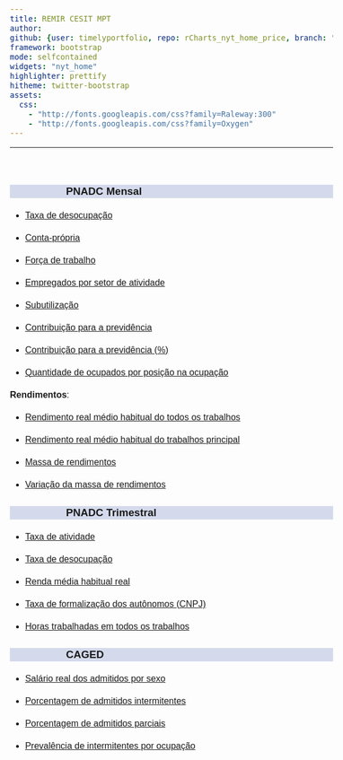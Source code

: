 ```yaml
---
title: REMIR CESIT MPT
author: 
github: {user: timelyportfolio, repo: rCharts_nyt_home_price, branch: "gh-pages"}
framework: bootstrap
mode: selfcontained
widgets: "nyt_home"
highlighter: prettify
hitheme: twitter-bootstrap
assets:
  css:
    - "http://fonts.googleapis.com/css?family=Raleway:300"
    - "http://fonts.googleapis.com/css?family=Oxygen"
---
```


<style>
body{
  font-family: 'Oxygen', sans-serif;
  font-size: 16px;
  line-height: 24px;
}

h1,h2,h3,h4 {
  font-family: 'Raleway', sans-serif;
}

.container { width: 1000px; }
h3 {
  background-color: #D4DAEC;
  text-indent: 100px; 
}
h4 {
  text-indent: 100px;
}

g-table-intro h4 {
  text-indent: 0px;
}
</style>




---
<br/>

### PNADC Mensal

  * <a href="https://arthurwelle.github.io/REMIR/PNADCMensal_TaxadeDesocupacao.html"> Taxa de desocupação </a>
  
  * <a href="https://arthurwelle.github.io/REMIR/PNADCMensal_Conta_Propria.html"> Conta-própria </a>
  
  * <a href="https://arthurwelle.github.io/REMIR/PNADCMensal_CondicaodeAtividade.html"> Força de trabalho </a>
  
  * <a href="https://arthurwelle.github.io/REMIR/PNADCMensal_Grupamento_Atividades.html"> Empregados por setor de atividade </a>
  
  * <a href="https://arthurwelle.github.io/REMIR/PNADCT_Subutilizacao.html"> Subutilização </a>

  * <a href="https://arthurwelle.github.io/REMIR/PNADCMensal_Contribuintes.html"> Contribuição para a previdência </a>
    
  * <a href="https://arthurwelle.github.io/REMIR/PNADCMensal_Percentual_Contribuintes.html"> Contribuição para a previdência (%) </a>
  
  * <a href="https://arthurwelle.github.io/REMIR/PNADCMensal_Posicao_Ocupacao1.html"> Quantidade de ocupados por posição na ocupação </a>


**Rendimentos**: 

  * <a href="https://arthurwelle.github.io/REMIR/PNADCMensal_RendaMedia_TodosOsTrabalhos.html">Rendimento real médio habitual do todos os trabalhos </a>
  
  * <a href="https://arthurwelle.github.io/REMIR/PNADCMensal_RendaMedia_TrabalhoPrincipal.html">Rendimento real médio habitual do trabalhos principal </a>
    
  * <a href="https://arthurwelle.github.io/REMIR/PNADCMensal_Massa_Rendimento.html"> Massa de rendimentos </a>
  
  * <a href="https://arthurwelle.github.io/REMIR/PNADCMensal_Variacao_Massa_Rendimentos.html"> Variação da massa de rendimentos </a>
  
  
  
  
  
### PNADC Trimestral

  * <a href="https://arthurwelle.github.io/REMIR/PNADCT_Tx_Atividade.html"> Taxa de atividade </a> 
  
  * <a href="https://arthurwelle.github.io/REMIR/PNADCT_TxDesocup.html"> Taxa de desocupação </a>
  
  * <a href="https://arthurwelle.github.io/REMIR/PNADCT_RendaMedia.html"> Renda média habitual real </a> 
  
  * <a href="https://arthurwelle.github.io/REMIR/PNADCT_Tx_AutonomoComCNPJ.html"> Taxa de formalização dos autônomos (CNPJ) </a> 
  
  * <a href="https://arthurwelle.github.io/REMIR/PNADC_HorasTrab.html"> Horas trabalhadas em todos os trabalhos </a> 
  
  
  
  
  
  
### CAGED
  * <a href="https://arthurwelle.github.io/REMIR/Caged_SalAdmDesl_Sexo.html"> Salário real dos admitidos por sexo </a> 
  
  * <a href="https://arthurwelle.github.io/REMIR/Caged_Adm_Intermitentes.html"> Porcentagem de admitidos intermitentes </a> 
  
  * <a href="https://arthurwelle.github.io/REMIR/Caged_Adm_Parciais.html"> Porcentagem de admitidos parciais </a> 

  * <a href="https://arthurwelle.github.io/REMIR/Caged_Adm_Intermitentes_Ocupacao.html"> Prevalência de intermitentes por ocupação </a> 
  
  <br/>
  <br/>
  <br/>
  